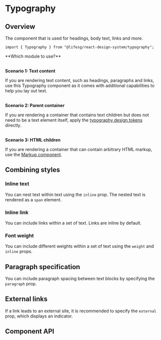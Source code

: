 
<Meta of={TypographyStories} />

# Typography

## Overview

The component that is used for headings, body text, links and more.

```tsx
import { Typography } from "@lifesg/react-design-system/typography";
```

<Canvas of={TypographyStories.TypographySet} />

<DocInfo>
  **Which module to use?**<br /><br />

**Scenario 1: Text content**

If you are rendering text content, such as headings, paragraphs and links, use
this Typography component as it comes with additional capabilities to help you
lay out text.<br /><br />

**Scenario 2: Parent container**

If you are rendering a container that contains text children but does not need
to be a text element itself, apply the [typography design
tokens](/docs/foundations-typography-introduction--docs) directly.<br /><br />

**Scenario 3: HTML children**

If you are rendering a container that can contain arbitrary HTML markup, use the
[Markup component](/docs/general-markup--docs).

</DocInfo>

## Combining styles

### Inline text

You can nest text within text using the `inline` prop. The nested text is
rendered as a `span` element.

<Canvas of={TypographyStories.InlineText} />

### Inline link

You can include links within a set of text. Links are inline by default.

<Canvas of={TypographyStories.InlineLink} />

### Font weight

You can include different weights within a set of text using the `weight` and
`inline` props.

<Canvas of={TypographyStories.MixedFontWeights} />

## Paragraph specification

You can include paragraph spacing between text blocks by specifying the
`paragraph` prop.

<Canvas of={TypographyStories.Paragraphs} />

## External links

If a link leads to an external site, it is recommended to specify the `external`
prop, which displays an indicator.

<Canvas of={TypographyStories.ExternalLink} />

## Component API

<PropsTable />
